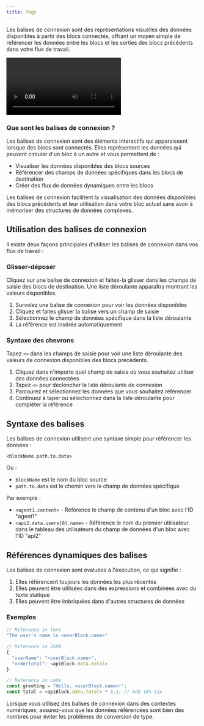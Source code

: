 ```yaml
---
title: Tags
---
```



Les balises de connexion sont des représentations visuelles des données disponibles à partir des blocs connectés, offrant un moyen simple de référencer les données entre les blocs et les sorties des blocs précédents dans votre flux de travail.

<div className="mx-auto w-full overflow-hidden rounded-lg">
  <Video src="connections.mp4" />
</div>

### Que sont les balises de connexion ?

Les balises de connexion sont des éléments interactifs qui apparaissent lorsque des blocs sont connectés. Elles représentent les données qui peuvent circuler d'un bloc à un autre et vous permettent de :

- Visualiser les données disponibles des blocs sources
- Référencer des champs de données spécifiques dans les blocs de destination
- Créer des flux de données dynamiques entre les blocs

<Callout type="info">
  Les balises de connexion facilitent la visualisation des données disponibles des blocs précédents et leur utilisation dans votre
  bloc actuel sans avoir à mémoriser des structures de données complexes.
</Callout>

## Utilisation des balises de connexion

Il existe deux façons principales d'utiliser les balises de connexion dans vos flux de travail :

<div className="my-6 grid grid-cols-1 gap-4 md:grid-cols-2">
  <div className="rounded-lg border border-gray-200 p-4 dark:border-gray-800">
    <h3 className="mb-2 text-lg font-medium">Glisser-déposer</h3>
    <div className="text-sm text-gray-600 dark:text-gray-400">
      Cliquez sur une balise de connexion et faites-la glisser dans les champs de saisie des blocs de destination. Une liste déroulante
      apparaîtra montrant les valeurs disponibles.
    </div>
    <ol className="mt-2 list-decimal pl-5 text-sm text-gray-600 dark:text-gray-400">
      <li>Survolez une balise de connexion pour voir les données disponibles</li>
      <li>Cliquez et faites glisser la balise vers un champ de saisie</li>
      <li>Sélectionnez le champ de données spécifique dans la liste déroulante</li>
      <li>La référence est insérée automatiquement</li>
    </ol>
  </div>

  <div className="rounded-lg border border-gray-200 p-4 dark:border-gray-800">
    <h3 className="mb-2 text-lg font-medium">Syntaxe des chevrons</h3>
    <div className="text-sm text-gray-600 dark:text-gray-400">
      Tapez <code>&lt;&gt;</code> dans les champs de saisie pour voir une liste déroulante des valeurs de connexion disponibles
      des blocs précédents.
    </div>
    <ol className="mt-2 list-decimal pl-5 text-sm text-gray-600 dark:text-gray-400">
      <li>Cliquez dans n'importe quel champ de saisie où vous souhaitez utiliser des données connectées</li>
      <li>
        Tapez <code>&lt;&gt;</code> pour déclencher la liste déroulante de connexion
      </li>
      <li>Parcourez et sélectionnez les données que vous souhaitez référencer</li>
      <li>Continuez à taper ou sélectionnez dans la liste déroulante pour compléter la référence</li>
    </ol>
  </div>
</div>

## Syntaxe des balises

Les balises de connexion utilisent une syntaxe simple pour référencer les données :

```
<blockName.path.to.data>
```

Où :

- `blockName` est le nom du bloc source
- `path.to.data` est le chemin vers le champ de données spécifique

Par exemple :

- `<agent1.content>` - Référence le champ de contenu d'un bloc avec l'ID "agent1"
- `<api2.data.users[0].name>` - Référence le nom du premier utilisateur dans le tableau des utilisateurs du champ de données d'un bloc avec l'ID "api2"

## Références dynamiques des balises

Les balises de connexion sont évaluées à l'exécution, ce qui signifie :

1. Elles référencent toujours les données les plus récentes
2. Elles peuvent être utilisées dans des expressions et combinées avec du texte statique
3. Elles peuvent être imbriquées dans d'autres structures de données

### Exemples

```javascript
// Reference in text
"The user's name is <userBlock.name>"

// Reference in JSON
{
  "userName": "<userBlock.name>",
  "orderTotal": <apiBlock.data.total>
}

// Reference in code
const greeting = "Hello, <userBlock.name>!";
const total = <apiBlock.data.total> * 1.1; // Add 10% tax
```

<Callout type="warning">
  Lorsque vous utilisez des balises de connexion dans des contextes numériques, assurez-vous que les données référencées sont bien des nombres
  pour éviter les problèmes de conversion de type.
</Callout>
